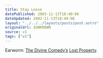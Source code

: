 ```yaml
---
title: Stay Loose
datePublished: 2003-11-13T18:40:06
dateUpdated: 2003-11-13T18:40:06
layout: "../../../layouts/posts/post.astro"
originalUrl: $UNKNOWN
source: v1
tags: ["v1"]
---
```


Earworm: [The Divine Comedy&#8217;s][1] [Lost Property][2].

[1]: http://www.thedivinecomedy.com/ "official The Divine Comedy website"
[2]: http://www.lyricsdir.com/d/the-divine-comedy/lost-property.php "Lyrics Directory: The Divine Comedy Lost Property lyrics"

